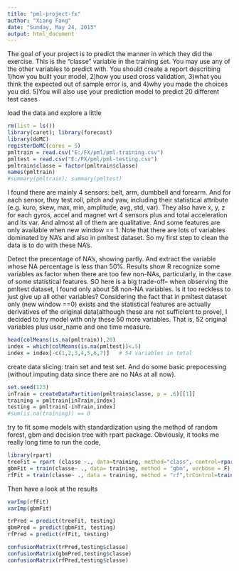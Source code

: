 ```yaml
---
title: "pml-project-fx"
author: "Xiang Fang"
date: "Sunday, May 24, 2015"
output: html_document
---
```

The goal of your project is to predict the manner in which they did the exercise. This is the "classe" variable in the training set. You may use any of the other variables to predict with. You should create a report describing 1)how you built your model, 2)how you used cross validation, 3)what you think the expected out of sample error is, and 4)why you made the choices you did. 5)You will also use your prediction model to predict 20 different test cases


load the data and explore a little
```r
rm(list = ls())
library(caret); library(forecast)
library(doMC)
registerDoMC(cores = 5)
pmltrain = read.csv("E:/FX/pml/pml-training.csv")
pmltest = read.csv("E:/FX/pml/pml-testing.csv")
pmltrain$classe = factor(pmltrain$classe)
names(pmltrain)
#summary(pmltrain); summary(pmltest)
```
I found there are mainly 4 sensors: belt, arm, dumbbell and forearm. And for each sensor, they test roll, pitch and yaw, including their statistical attribute (e.g.  kuro, skew, max, min, amplitude, avg, std, var). They also have x, y, z for each gyros, accel and magnet wrt 4 sensors plus and total acceleration and its var. And almost all of them are qualitative.
And some features are only available when new window == 1.
Note that there are lots of variables dominated by NA's and also in pmltest dataset.
So my first step to clean the data is to do with these NA's.

Detect the precentage of NA's, showing partly. And extract the variable whose NA percentage is less than 50%. Results show R recognize some variables as factor when there are too few non-NAs, particularly, in the case of some statistical features. 
SO here is a big trade-off-- when observing the pmltest dataset, I found only about 58 non-NA variables. Is it too reckless to just give up all other variables? Considering the fact that in pmltest dataset only (new window ==0) exists and the statistical features are actually derivatives of the original data(although these are not sufficient to prove), I decided to try model with only these 50 more variables. That is, 52 original variables plus user_name and one time measure.

```r
head(colMeans(is.na(pmltrain)),20)
index = which(colMeans(is.na(pmltest))<.5)
index = index[-c(1,2,3,4,5,6,7)]   # 54 variables in total
```

create data slicing: train set and test set. And do some basic prepocessing (without imputing data since there are no NAs at all now).
```r
set.seed(123)
inTrain = createDataPartition(pmltrain$classe, p = .6)[[1]]
training = pmltrain[inTrain,index]
testing = pmltrain[-inTrain,index]
#sum(is.na(training)) == 0
```

try to fit some models with standardization using the method of random forest, gbm and decision tree with rpart package.
Obviously, it tooks me really long time to run the code, 
```r
library(rpart)
treeFit = rpart (classe ~., data=training, method="class", control=rpart.control (minsplit=10, cp=0, xval=1))
gbmFit = train(classe~ ., data= training, method = "gbm", verbose = F)
rfFit = train(classe~ ., data = training, method = "rf",trControl=trainControl(method="cv",number=5), prox = T, allowParallel=T)
```

Then have a look at the results
```r
varImp(rfFit)
varImp(gbmFit)

trPred = predict(treeFit, testing)
gbmPred = predict(gbmFit, testing)
rfPred = predict(rfFit, testing)

confusionMatrix(trPred,testing$classe)
confusionMatrix(gbmPred,testing$classe)
confusionMatrix(rfPred,testing$classe)

```